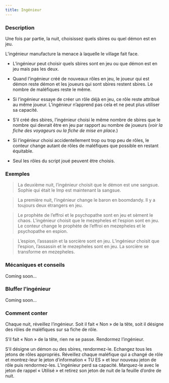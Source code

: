```yaml
---
title: Ingénieur
---
```



<Role INGENIEUR header />

### Description

Une fois par partie, la nuit, choisissez quels sbires ou quel démon est en jeu.

L’ingénieur manufacture la menace à laquelle le village fait face.

-   L’ingénieur peut choisir quels sbires sont en jeu ou que démon est en jeu mais pas les deux.

-   Quand l’ingénieur créé de nouveaux rôles en jeu, le joueur qui est démon reste démon et les joueurs qui sont sbires restent sbires. Le nombre de maléfiques reste le même.

-   Si l’ingénieur essaye de créer un rôle déjà en jeu, ce rôle reste attribué au même joueur. L’ingénieur n’apprend pas cela et ne peut plus utiliser sa capacité.

-   S’il créé des sbires, l’ingénieur choisi le même nombre de sbires que le nombre qui devrait être en jeu par rapport au nombre de joueurs (_voir la fiche des voyageurs ou la fiche de mise en place._)

-   Si l’ingénieur choisi accidentellement trop ou trop peu de rôles, le conteur change autant de rôles de maléfiques que possible en restant équitable.

-   Seul les rôles du script joué peuvent être choisis.

### Exemples

> La deuxième nuit, l’ingénieur choisit que le démon est une sangsue. Sophie qui était le Imp est maintenant la sangsue.

> La première nuit, l’ingénieur change le baron en boomdandy. Il y a toujours deux étrangers en jeu.

> Le prophète de l’effroi et le psychopathe sont en jeu et sèment le chaos. L’ingénieur choisit que le mezepheles et l’espion sont en jeu. Le conteur change le prophète de l’effroi en mezepheles et le psychopathe en espion.

> L’espion, l’assassin et la sorcière sont en jeu. L’ingénieur choisit que l’espion, l’assassin et le mezepheles sont en jeu. La sorcière se transforme en mezepheles.

### Mécaniques et conseils

Coming soon...

### Bluffer l'ingénieur

Coming soon...

### Comment conter

Chaque nuit, réveillez l’ingénieur. Soit il fait « Non » de la tête, soit il désigne des rôles de maléfiques sur sa fiche de rôle.

S’il fait « Non » de la tête, rien ne se passe. Rendormez l’ingénieur.

S’il désigne un démon ou des sbires, rendormez-le. Echangez tous les jetons de rôles appropriés. Réveillez chaque maléfique qui a changé de rôle et montrez-leur le jeton d’information « TU ES » et leur nouveau jeton de rôle puis rendormez-les. L’ingénieur perd sa capacité. Marquez-le avec le jeton de rappel « Utilisé » et retirez son jeton de nuit de la feuille d’ordre de nuit. 
